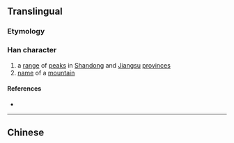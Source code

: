 {{also|嶧}}
{{character info}}
==Translingual==

===Etymology===
{{Han simp|嶧|f=睪|t=𠬤}}

===Han character===
{{Han char|rn=46|rad=山|as=05|sn=8|four=|canj=UEQ|ids=⿰山𠬤}}

# a [[range]] of [[peak]]s in [[Shandong]] and [[Jiangsu]] [[province]]s
# [[name]] of a [[mountain]]

====References====
* {{Han ref|kx=0310.071|hdz=10769.080|uh=5CC4|ud=23748}}

----

==Chinese==
{{zh-see|嶧}}